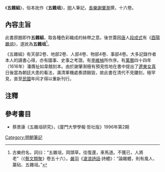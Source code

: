 《'''五雜組'''》，俗本訛作《'''五雜俎'''》，[[明代|明]]人筆記，[[長樂縣|長樂]][[謝肇淛|謝肇淛]]撰，十六卷。

==內容主旨==
此書原題即作'''五雜組'''，取各種色彩織成的絲帶之意。後世蓋因[[唐代|唐]]人[[段成式|段成式]]有《[[酉陽雜俎|酉陽雜俎]]》，遂訛為'''五雜俎'''<ref>古樂府名，詞曰：“五雜俎，岡頭草。往復還，車馬道。不獲已，人將老”（《[[藝文類聚|藝文類聚]]》卷五十六）。[[嚴羽|嚴羽]]《[[滄浪詩話|滄浪詩話]]·詩體》：“論雜體，則有風人、藁砧、五雜俎。”</ref>。

《五雜組》有天部2卷、地部2卷、人部4卷、物部4卷、事部4卷。大多記錄作者本人的讀書心得，亦有國事、史事之考證。有[[李维桢_(隆庆进士)|李維楨]]所作序。有[[萬曆|萬曆]]四十四年（1616年）潘膺祉如韋館刻本。由於謝肇淛極有預見性地在書中提出了[[遼東|遼東]][[女真|女真]]日後當為朝廷大患的看法，滿清軍機處奏請銷毀，故此書在清代不見鏤刻，極罕見，直至[[中華民國|民國]]年间才得以重新刊行。

==注釋==
{{reflist}}

==參考書目==
{{refbegin}}
{{wikisource|五雜俎}}
* 蔡景康《五雜俎研究》，《廈門大學學報·哲社版》1996年第2期
{{refend}}

[[Category:明朝筆記|Category:明朝筆記]]